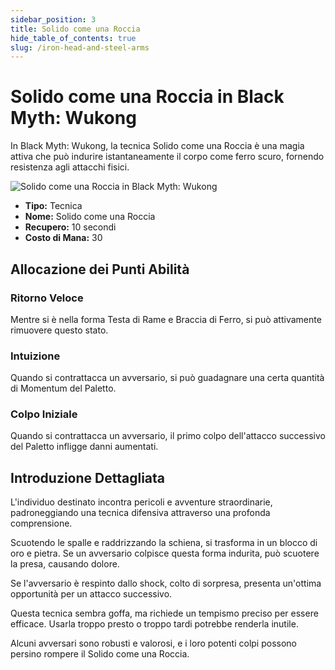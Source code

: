 ```yaml
---
sidebar_position: 3
title: Solido come una Roccia
hide_table_of_contents: true
slug: /iron-head-and-steel-arms
---
```


# Solido come una Roccia in Black Myth: Wukong

In Black Myth: Wukong, la tecnica Solido come una Roccia è una magia attiva che può indurire istantaneamente il corpo come ferro scuro, fornendo resistenza agli attacchi fisici.

<img
    src="https://image.informedainews.com/tttb.gif"
    alt="Solido come una Roccia in Black Myth: Wukong"
/>

- **Tipo:** Tecnica
- **Nome:** Solido come una Roccia
- **Recupero:** 10 secondi
- **Costo di Mana:** 30

## Allocazione dei Punti Abilità

### Ritorno Veloce

Mentre si è nella forma Testa di Rame e Braccia di Ferro, si può attivamente rimuovere questo stato.

### Intuizione

Quando si contrattacca un avversario, si può guadagnare una certa quantità di Momentum del Paletto.

### Colpo Iniziale

Quando si contrattacca un avversario, il primo colpo dell'attacco successivo del Paletto infligge danni aumentati.

## Introduzione Dettagliata

L'individuo destinato incontra pericoli e avventure straordinarie, padroneggiando una tecnica difensiva attraverso una profonda comprensione.

Scuotendo le spalle e raddrizzando la schiena, si trasforma in un blocco di oro e pietra. Se un avversario colpisce questa forma indurita, può scuotere la presa, causando dolore.

Se l'avversario è respinto dallo shock, colto di sorpresa, presenta un'ottima opportunità per un attacco successivo.

Questa tecnica sembra goffa, ma richiede un tempismo preciso per essere efficace. Usarla troppo presto o troppo tardi potrebbe renderla inutile.

Alcuni avversari sono robusti e valorosi, e i loro potenti colpi possono persino rompere il Solido come una Roccia.